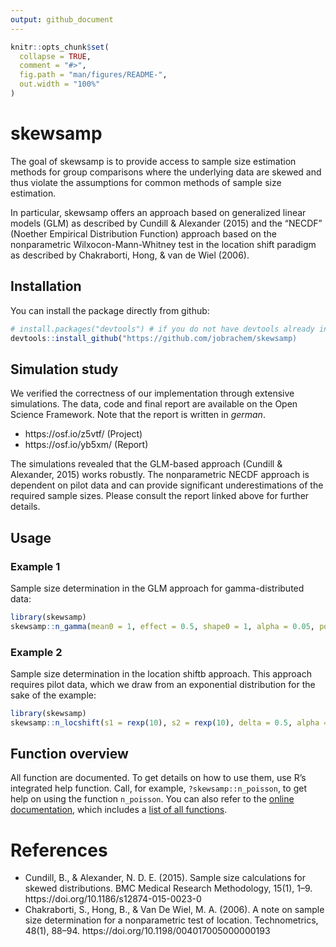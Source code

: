 ```yaml
---
output: github_document
---
```


<!-- README.md is generated from README.Rmd. Please edit that file -->

```r
knitr::opts_chunk$set(
  collapse = TRUE,
  comment = "#>",
  fig.path = "man/figures/README-",
  out.width = "100%"
)
```

# skewsamp

<!-- badges: start -->
<!-- badges: end -->

The goal of skewsamp is to provide access to sample size estimation
methods for group comparisons where the underlying data are skewed and
thus violate the assumptions for common methods of sample size estimation. 

In particular, skewsamp offers an approach based on generalized linear
models (GLM) as described by Cundill & Alexander (2015) and the "NECDF" 
(Noether Empirical Distribution Function) approach
based on the nonparametric Wilxocon-Mann-Whitney test in the location 
shift paradigm as described by Chakraborti, Hong, & van de Wiel (2006).

## Installation

You can install the package directly from github:

``` r
# install.packages("devtools") # if you do not have devtools already installed, you need it for the installation
devtools::install_github("https://github.com/jobrachem/skewsamp)
```

## Simulation study

We verified the correctness of our implementation through extensive 
simulations. The data, code and final report are available on the
Open Science Framework. Note that the report is written in *german*. 

- https://osf.io/z5vtf/ (Project)
- https://osf.io/yb5xm/ (Report)

The simulations revealed that the GLM-based approach (Cundill & Alexander, 2015) 
works robustly. The nonparametric NECDF approach is dependent on pilot
data and can provide significant underestimations of the required sample
sizes. Please consult the report linked above for further details.

## Usage

### Example 1

Sample size determination in the GLM approach for gamma-distributed
data:

```r
library(skewsamp)
skewsamp::n_gamma(mean0 = 1, effect = 0.5, shape0 = 1, alpha = 0.05, power = 0.9)
```

### Example 2

Sample size determination in the location shiftb approach. This approach
requires pilot data, which we draw from an exponential distribution for
the sake of the example:

```r
library(skewsamp)
skewsamp::n_locshift(s1 = rexp(10), s2 = rexp(10), delta = 0.5, alpha = 0.05, power = 0.9)
```

## Function overview

All function are documented. To get details on how to use them, use R's integrated help function. Call, for example, `?skewsamp::n_poisson`, to get help on using the function `n_poisson`. You can also refer to the [online documentation](https://jobrachem.github.io/skewsamp/), which includes a [list of all functions](https://jobrachem.github.io/skewsamp/reference/index.html).

# References

- Cundill, B., & Alexander, N. D. E. (2015). Sample size calculations for skewed distributions. BMC Medical Research Methodology, 15(1), 1–9. https://doi.org/10.1186/s12874-015-0023-0
- Chakraborti, S., Hong, B., & Van De Wiel, M. A. (2006). A note on sample size determination for a nonparametric test of location. Technometrics, 48(1), 88–94. https://doi.org/10.1198/004017005000000193
